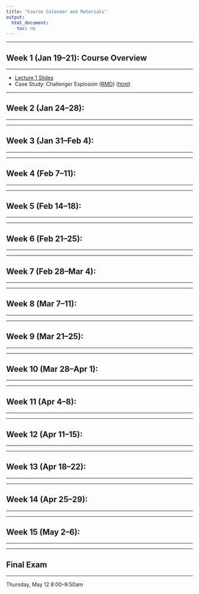 ```yaml
---
title: "Course Calendar and Materials"
output:
  html_document:
    toc: no
---
```


---

## Week 1 (Jan 19--21): Course Overview

---

* [Lecture 1 Slides](lectures/Lecture1Slides-Jan20.pdf)
* Case Study: Challenger Explosion ([RMD](R/Week1-Jan20-Challenger.Rmd)) ([html](R/Week1-Jan20-Challenger.html))

---

## Week 2 (Jan 24--28): 

---




---

## Week 3 (Jan 31--Feb 4): 

---



---

## Week 4 (Feb 7--11): 

---



---

## Week 5 (Feb 14--18): 

---



---

## Week 6 (Feb 21--25): 

---




---

## Week 7 (Feb 28--Mar 4): 

---




---

## Week 8 (Mar 7--11): 

---



---

## Week 9 (Mar 21--25): 

---




---

## Week 10 (Mar 28--Apr 1): 

---




---

## Week 11 (Apr 4--8): 

---





---

## Week 12 (Apr 11--15): 

---





---

## Week 13 (Apr 18--22): 

---




---

## Week 14 (Apr 25--29): 

---



---

## Week 15 (May 2--6): 

---




---

## Final Exam 

---

Thursday, May 12 8:00--9:50am
